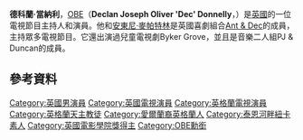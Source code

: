 {{Infobox person
| name         = Declan Donnelly
| image        = Declan Donnelly (of Ant and Dec).jpg
| caption = 
| birth_name   = Declan Joseph Oliver Donnelly
| birth_date   = {{Birth date and age|1975|9|25|df=yes}}
| birth_place  = {{GBR}}[[泰恩-威爾郡|泰恩-威爾郡]][[泰恩河畔新堡|泰恩河畔新堡]]
| residence    = [[倫敦|倫敦]]
| nationality  =
| religion     = [[羅馬天主教|羅馬天主教]]
| occupation   = 電視主持人，演員，歌手，饒舌歌手，喜劇演員
| net_worth    = £62m <small>(approx.)</small>
| years_active = 1987–現在
| education    = St Michael's Roman Catholic Primary School<br>[[St_Cuthbert's_High_School|St Cuthbert's High School]]
| label        = [[Sony_Music|Sony BMG]]
| spouse      = Ali Astall (m. 2015)
| children      = 
| parents      = Anne Donnelly<br>Alphonsus Donnelly (deceased)
| website      = [http://www.officialantanddec.com Official Website]
| module = {{Listen| embed=yes |filename = Declan_donnelly_bbc_radio4_desert_island_discs_29_12_2013.flac |title = Declan Donnelly's voice |type = speech |description = from the BBC programme ''[[Desert_Island_Discs|Desert Island Discs]]'', 29 December 2013.<ref>{{Cite episode |title= Declan Donnelly |series= [[Desert_Island_Discs|Desert Island Discs]] |url= http://www.bbc.co.uk/programmes/b03mckqs |station= [[BBC_Radio_4|BBC Radio 4]] |date= 29 December 2013 |accessdate= 18 January 2014 |archive-date= 2019-10-17 |archive-url= https://web.archive.org/web/20191017170034/https://www.bbc.co.uk/programmes/b03mckqs |dead-url= no }}</ref> }}
}}
'''德科蘭·當納利'''，[[英帝國官佐勳章|OBE]]（'''Declan Joseph Oliver 'Dec' Donnelly'''，{{bd|1975年|9月25日|||Donnelly, Declan}}）是[[英國|英國]]的一位電視節目主持人和演員。他和[[安東尼·麥帕特林|安東尼·麥帕特林]]是英國喜劇組合[[Ant_&_Dec|Ant & Dec]]的成員，主持眾多電視節目。它還出演過兒童電視劇Byker Grove，並且是音樂二人組PJ & Duncan的成員。

==參考資料==
{{reflist}}
{{DEFAULTSORT:Donnelly, Declan}}
[[Category:英國男演員|Category:英國男演員]]
[[Category:英國電視演員|Category:英國電視演員]]
[[Category:英格蘭電視演員|Category:英格蘭電視演員]]
[[Category:英格蘭天主教徒|Category:英格蘭天主教徒]]
[[Category:愛爾蘭裔英格蘭人|Category:愛爾蘭裔英格蘭人]]
[[Category:泰恩河畔紐卡素人|Category:泰恩河畔紐卡素人]]
[[Category:英國電影學院獎得主|Category:英國電影學院獎得主]]
[[Category:OBE勳銜|Category:OBE勳銜]]